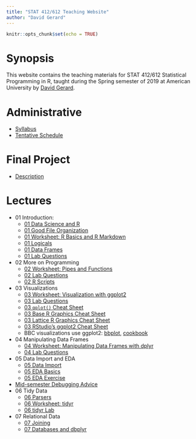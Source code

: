 ```yaml
---
title: "STAT 412/612 Teaching Website"
author: "David Gerard"
---
```


```r
knitr::opts_chunk$set(echo = TRUE)
```

# Synopsis

This website contains the teaching materials for STAT 412/612 Statistical 
Programming in R, taught during the Spring semester of 2019 at American 
University by [David Gerard](https://dcgerard.github.io/).

# Administrative

- [Syllabus](./admin/syllabus_412_612.pdf)
- [Tentative Schedule](./admin/schedule.pdf)

# Final Project

- [Description](./admin/final_project.pdf)

# Lectures

- 01 Introduction:
    - [01 Data Science and R](./lectures/01_intro/01_data_science_and_r.pdf)
    - [01 Good File Organization](./lectures/01_intro/01_file_system.pdf)
    - [01 Worksheet: R Basics and R Markdown](./lectures/01_intro/01_worksheet.pdf)
    - [01 Logicals](./lectures/01_intro/01_logic.pdf)
    - [01 Data Frames](./lectures/01_intro/01_data_frames.pdf)
    - [01 Lab Questions](./lectures/01_intro/01_lab.pdf)
- 02 More on Programming
    - [02 Worksheet: Pipes and Functions](./lectures/02_functions_pipes/02_functions_pipes.pdf)
    - [02 Lab Questions](./lectures/02_functions_pipes/02_lab.pdf)
    - [02 R Scripts](./lectures/02_functions_pipes/02_scripts.pdf)
- 03 Visualizations
    - [03 Worksheet: Visualization with ggplot2](./lectures/03_graphics/03_graphics.pdf)
    - [03 Lab Questions](./lectures/03_graphics/03_lab.pdf)
    - [03 `qplot()` Cheat Sheet](./lectures/03_graphics/03_qplot_cheatsheet.pdf)
    - [03 Base R Graphics Cheat Sheet](./lectures/03_graphics/03_base_r_cheatsheet.pdf)
    - [03 Lattice R Graphics Cheat Sheet](./lectures/03_graphics/03_lattice_cheatsheet.pdf)
    - [03 RStudio's ggplot2 Cheat Sheet](https://github.com/rstudio/cheatsheets/blob/master/data-visualization-2.1.pdf)
    - BBC visualizations use ggplot2: [bbplot](https://github.com/bbc/bbplot), [cookbook](https://bbc.github.io/rcookbook/)
- 04 Manipulating Data Frames
    - [04 Worksheet: Manipulating Data Frames with dplyr](./lectures/04_dplyr/04_dplyr.pdf)
    - [04 Lab Questions](./lectures/04_dplyr/04_dplyr_lab.pdf)
- 05 Data Import and EDA
    - [05 Data Import](./lectures/05_eda/05_data_import.pdf)
    - [05 EDA Basics](./lectures/05_eda/05_eda.pdf)
    - [05 EDA Exercise](./lectures/05_eda/05_eda_exercise.pdf)
- [Mid-semester Debugging Advice](./lectures/common_coding_issues.pdf)
- 06 Tidy Data
    - [06 Parsers](./lectures/06_tidyr/06_parsers.pdf)
    - [06 Worksheet: tidyr](./lectures/06_tidyr/06_tidyr.pdf)
    - [06 tidyr Lab](./lectures/06_tidyr/06_tidyr_lab.pdf)
- 07 Relational Data
    - [07 Joining](./lectures/07_joining/07_joining.pdf)
    - [07 Databases and dbplyr](./lectures/07_joining/07_dbplyr.pdf)

